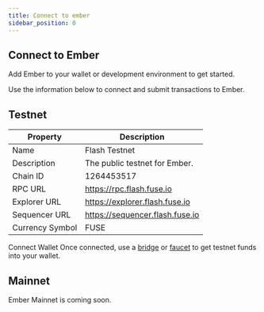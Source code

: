 ```yaml
---
title: Connect to ember
sidebar_position: 0
---
```



## Connect to Ember

Add Ember to your wallet or development environment to get started.

Use the information below to connect and submit transactions to Ember.

## Testnet

| Property        | Description                     |
| --------------- | ------------------------------- |
| Name            | Flash Testnet                   |
| Description     | The public testnet for Ember.   |
| Chain ID        | 1264453517                      |
| RPC URL         | https://rpc.flash.fuse.io       |
| Explorer URL    | https://explorer.flash.fuse.io  |
| Sequencer URL   | https://sequencer.flash.fuse.io |
| Currency Symbol | FUSE                            |

<ConnectButton />

Connect Wallet
Once connected, use a [bridge](https://bridge.flash.fuse.io) or [faucet](https://faucet.flash.fuse.io) to get testnet funds into your wallet.

## Mainnet

Ember Mainnet is coming soon.

